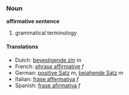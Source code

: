 ===Noun===
'''affirmative sentence'''

# grammatical terminology

====Translations====
*Dutch: [[bevestigende zin]] ''m''
*French: [[phrase affirmative]] ''f''
*German: [[positive Satz]] ''m'', [[bejahende Satz]] ''m''
*Italian: [[frase affermativa]] ''f''
*Spanish: [[frase afirmativa]] ''f''